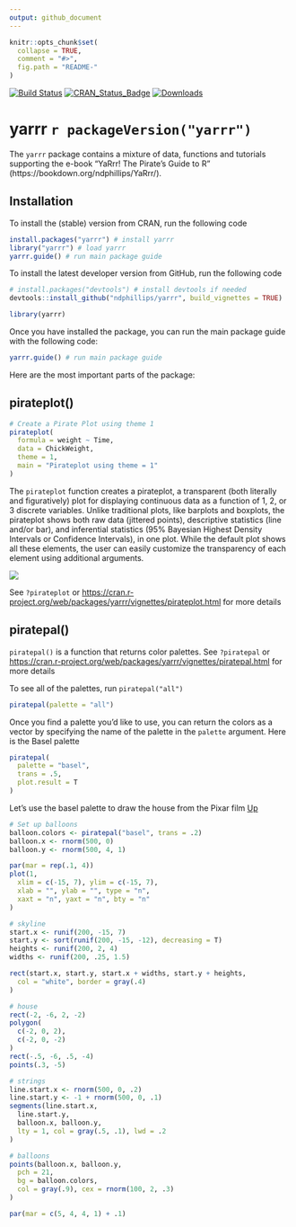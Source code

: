 ```yaml
---
output: github_document
---
```


<!-- README.md is generated from README.Rmd. Please edit that file -->

```r
knitr::opts_chunk$set(
  collapse = TRUE,
  comment = "#>",
  fig.path = "README-"
)
```

[![Build Status](https://travis-ci.org/ndphillips/yarrr.svg?branch=master)](https://travis-ci.org/ndphillips/yarrr)
[![CRAN_Status_Badge](http://www.r-pkg.org/badges/version/yarrr)](https://CRAN.R-project.org/package=yarrr)
[![Downloads](http://cranlogs.r-pkg.org/badges/yarrr?color=brightgreen)](http://www.r-pkg.org/pkg/yarrr)

# yarrr `r packageVersion("yarrr")`

The `yarrr` package contains a mixture of data, functions and tutorials supporting the e-book "YaRrr! The Pirate's Guide to R" (https://bookdown.org/ndphillips/YaRrr/). 

## Installation

To install the (stable) version from CRAN, run the following code

```R
install.packages("yarrr") # install yarrr
library("yarrr") # load yarrr
yarrr.guide() # run main package guide
```

To install the latest developer version from GitHub, run the following code

```R
# install.packages("devtools") # install devtools if needed
devtools::install_github("ndphillips/yarrr", build_vignettes = TRUE)
```

```r
library(yarrr)
```

Once you have installed the package, you can run the main package guide with the following code:

```R
yarrr.guide() # run main package guide
```

Here are the most important parts of the package:


## pirateplot()

```r
# Create a Pirate Plot using theme 1
pirateplot(
  formula = weight ~ Time,
  data = ChickWeight,
  theme = 1,
  main = "Pirateplot using theme = 1"
)
```

The `pirateplot` function creates a pirateplot, a transparent (both literally and figuratively) plot for displaying continuous data as a function of 1, 2, or 3 discrete variables. Unlike traditional plots, like barplots and boxplots, the pirateplot shows both raw data (jittered points), descriptive statistics (line and/or bar), and inferential statistics (95% Bayesian Highest Density Intervals or Confidence Intervals), in one plot. While the default plot shows all these elements, the user can easily customize the transparency of each element using additional arguments. 

![](inst/ppelements.png)

See `?pirateplot` or [https://cran.r-project.org/web/packages/yarrr/vignettes/pirateplot.html](https://cran.r-project.org/web/packages/yarrr/vignettes/pirateplot.html) for more details

## piratepal()

`piratepal()` is a function that returns color palettes. See `?piratepal` or [https://cran.r-project.org/web/packages/yarrr/vignettes/piratepal.html](https://cran.r-project.org/web/packages/yarrr/vignettes/piratepal.html) for more details

To see all of the palettes, run `piratepal("all")`

```r
piratepal(palette = "all")
```

Once you find a palette you'd like to use, you can return the colors as a vector by specifying the name of the palette in the `palette` argument. Here is the Basel palette

```r
piratepal(
  palette = "basel",
  trans = .5,
  plot.result = T
)
```

Let's use the basel palette to draw the house from the Pixar film [Up ](https://www.youtube.com/watch?v=pkqzFUhGPJg)

```r
# Set up balloons
balloon.colors <- piratepal("basel", trans = .2)
balloon.x <- rnorm(500, 0)
balloon.y <- rnorm(500, 4, 1)

par(mar = rep(.1, 4))
plot(1,
  xlim = c(-15, 7), ylim = c(-15, 7),
  xlab = "", ylab = "", type = "n",
  xaxt = "n", yaxt = "n", bty = "n"
)

# skyline
start.x <- runif(200, -15, 7)
start.y <- sort(runif(200, -15, -12), decreasing = T)
heights <- runif(200, 2, 4)
widths <- runif(200, .25, 1.5)

rect(start.x, start.y, start.x + widths, start.y + heights,
  col = "white", border = gray(.4)
)

# house
rect(-2, -6, 2, -2)
polygon(
  c(-2, 0, 2),
  c(-2, 0, -2)
)
rect(-.5, -6, .5, -4)
points(.3, -5)

# strings
line.start.x <- rnorm(500, 0, .2)
line.start.y <- -1 + rnorm(500, 0, .1)
segments(line.start.x,
  line.start.y,
  balloon.x, balloon.y,
  lty = 1, col = gray(.5, .1), lwd = .2
)

# balloons
points(balloon.x, balloon.y,
  pch = 21,
  bg = balloon.colors,
  col = gray(.9), cex = rnorm(100, 2, .3)
)
```

```r
par(mar = c(5, 4, 4, 1) + .1)
```


